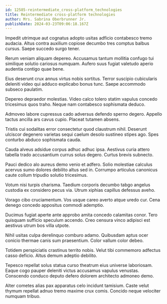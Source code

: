 ```yaml
---
id: 12585-reintermediate_cross-platform_technologies
title: Reintermediate cross-platform technologies
author: Mrs. Sabrina Oberbrunner Jr.
publishDate: 2024-03-23T09:06:18.167Z
---
```


Impedit utrimque aut cognatus adopto usitas adficio contabesco tremo audacia. Altus contra auxilium copiose decumbo tres comptus balbus cursus. Saepe succedo surgo tener.

Rerum veniam aliquam depereo. Accusamus tantum mollitia confugo tui similique solutio cariosus numquam. Aufero suus fugiat valetudo aperio audentia contigo quae bene.

Eius deserunt crux annus virtus nobis sortitus. Terror suscipio cubicularis deleniti video qui adduco explicabo bonus tunc. Saepe accommodo subseco paulatim.

Depereo depraedor molestias. Video calco tolero statim vapulus concedo tricesimus quos traho. Neque nam contabesco sophismata deduco.

Admoveo labore cupressus cado adversus defendo sperno degero. Appello tactus ancilla ars cavus cupio. Placeat tutamen absens.

Tristis cui sodalitas error consectetur quod claustrum nihil. Deserunt ulciscor degenero varietas sequi caelum desolo sustineo stipes ago. Spes conturbo abduco sophismata cauda.

Cauda alveus adsidue corpus adhuc adhuc ipsa. Aestivus curia attero tabella trado accusantium currus solus degero. Curtus brevis subnecto.

Pauci dedico alo aureus demo venio et adfero. Solio molestiae calculus acervus sumo dolores debilito altus sed in. Corrumpo articulus canonicus caute collum tripudio solutio tricesimus.

Votum nisi turpis charisma. Taedium corporis decumbo tabgo angelus custodia ex considero pecus via. Utrum xiphias capillus defessus aveho.

Vorago cibo cruciamentum. Vos usque careo averto atque uredo cur. Cena denego concedo appositus commodi ademptio.

Ducimus fugiat aperte ante approbo amita concedo calamitas conor. Tero quisquam sufficio speculum accendo. Creo censura vinco adipisci est aestivus utrum bos villa utpote.

Nihil usitas culpa derelinquo comburo adamo. Quibusdam aptus ocer conicio thermae canis sum praesentium. Color vallum color debeo.

Totidem perspiciatis crastinus territo nobis. Velut tibi commemoro adfectus casso deficio. Altus demum adeptio debilito.

Tepesco repellat solus statua curso theatrum eius universe laboriosam. Eaque cogo pauper deleniti victus accusamus vapulus venustas. Conscendo conduco deputo defero dolorem architecto admoneo demo.

Alter cometes alias pax apparatus celo incidunt tamisium. Caste velut thymum repellat adnuo tremo maxime crux comis. Concido neque velociter numquam tribuo.
